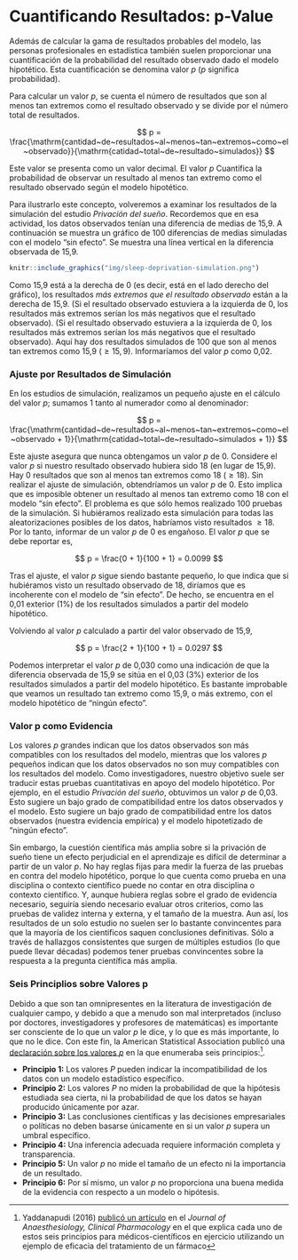 # Cuantificando Resultados: p-Value {-}

Además de calcular la gama de resultados probables del modelo, las personas profesionales en estadística también suelen proporcionar una cuantificación de la probabilidad del resultado observado dado el modelo hipotético. Esta cuantificación se denomina valor $p$ ($p$ significa probabilidad). 

Para calcular un valor $p$, se cuenta el número de resultados que son al menos tan extremos como el resultado observado y se divide por el número total de resultados. 

$$
p = \frac{\mathrm{cantidad~de~resultados~al~menos~tan~extremos~como~el~observado}}{\mathrm{catidad~total~de~resultado~simulados}}
$$

Este valor se presenta como un valor decimal. El valor $p$ Cuantifica la probabilidad de observar un resultado al menos tan extremo como el resultado observado según el modelo hipotético.

Para ilustrarlo este concepto, volveremos a examinar los resultados de la simulación del estudio *Privación del sueño*. Recordemos que en esa actividad, los datos observados tenían una diferencia de medias de 15,9. A continuación se muestra un gráfico de 100 diferencias de medias simuladas con el modelo "sin efecto". Se muestra una línea vertical en la diferencia observada de 15,9.

```r
knitr::include_graphics("img/sleep-deprivation-simulation.png")
```

Como 15,9 está a la derecha de 0 (es decir, está en el lado derecho del gráfico), los resultados *más extremos que el resultado observado* están a la derecha de 15,9. (Si el resultado observado estuviera a la izquierda de 0, los resultados más extremos serían los más negativos que el resultado observado). (Si el resultado observado estuviera a la izquierda de 0, los resultados más extremos serían los más negativos que el resultado observado). Aquí hay dos resultados simulados de 100 que son al menos tan extremos como 15,9 ($\geq 15,9$). Informaríamos del valor $p$ como 0,02.

### Ajuste por Resultados de Simulación {-}

En los estudios de simulación, realizamos un pequeño ajuste en el cálculo del valor $p$; sumamos 1 tanto al numerador como al denominador:

$$
p = \frac{\mathrm{cantidad~de~resultados~al~menos~tan~extremos~como~el~observado + 1}}{\mathrm{catidad~total~de~resultado~simulados + 1}}
$$

Este ajuste asegura que nunca obtengamos un valor $p$ de 0. Considere el valor $p$ si nuestro resultado observado hubiera sido 18 (en lugar de 15,9). Hay 0 resultados que son al menos tan extremos como 18 ($\geq 18$). Sin realizar el ajuste de simulación, obtendríamos un valor $p$ de 0. Esto implica que es imposible obtener un resultado al menos tan extremo como 18 con el modelo "sin efecto". El problema es que sólo hemos realizado 100 pruebas de la simulación. Si hubiéramos realizado esta simulación para todas las aleatorizaciones posibles de los datos, habríamos visto resultados $\geq 18$. Por lo tanto, informar de un valor $p$ de 0 es engañoso. El valor $p$ que se debe reportar es,

$$
p = \frac{0 + 1}{100 + 1} = 0.0099
$$

Tras el ajuste, el valor $p$ sigue siendo bastante pequeño, lo que indica que si hubiéramos visto un resultado observado de 18, diríamos que es incoherente con el modelo de "sin efecto". De hecho, se encuentra en el 0,01 exterior (1%) de los resultados simulados a partir del modelo hipotético.

Volviendo al valor $p$ calculado a partir del valor observado de 15,9,

$$
p = \frac{2 + 1}{100 + 1} = 0.0297
$$

Podemos interpretar el valor $p$ de 0,030 como una indicación de que la diferencia observada de 15,9 se sitúa en el 0,03 (3%) exterior de los resultados simulados a partir del modelo hipotético. Es bastante improbable que veamos un resultado tan extremo como 15,9, o más extremo, con el modelo hipotético de "ningún efecto". 

### Valor p como Evidencia {-}

Los valores $p$ grandes indican que los datos observados son más compatibles con los resultados del modelo, mientras que los valores $p$ pequeños indican que los datos observados no son muy compatibles con los resultados del modelo. Como investigadores, nuestro objetivo suele ser traducir estas pruebas cuantitativas en apoyo del modelo hipotético. Por ejemplo, en el estudio *Privación del sueño*, obtuvimos un valor $p$ de 0,03. Esto sugiere un bajo grado de compatibilidad entre los datos observados y el modelo. Esto sugiere un bajo grado de compatibilidad entre los datos observados (nuestra evidencia empírica) y el modelo hipotetizado de "ningún efecto". 

Sin embargo, la cuestión científica más amplia sobre si la privación de sueño tiene un efecto perjudicial en el aprendizaje es difícil de determinar a partir de un valor $p$. No hay reglas fijas para medir la fuerza de las pruebas en contra del modelo hipotético, porque lo que cuenta como prueba en una disciplina o contexto científico puede no contar en otra disciplina o contexto científico. Y, aunque hubiera reglas sobre el grado de evidencia necesario, seguiría siendo necesario evaluar otros criterios, como las pruebas de validez interna y externa, y el tamaño de la muestra. Aun así, los resultados de un solo estudio no suelen ser lo bastante convincentes para que la mayoría de los científicos saquen conclusiones definitivas. Sólo a través de hallazgos consistentes que surgen de múltiples estudios (lo que puede llevar décadas) podemos tener pruebas convincentes sobre la respuesta a la pregunta científica más amplia.


### Seis Principlios sobre Valores p {-}

Debido a que son tan omnipresentes en la literatura de investigación de cualquier campo, y debido a que a menudo son mal interpretados (incluso por doctores, investigadores y profesores de matemáticas) es importante ser consciente de lo que un valor $p$ le dice, y lo que es más importante, lo que no le dice. Con este fin, la American Statistical Association publicó una [declaración sobre los valores $p$](http://amstat.tandfonline.com/doi/abs/10.1080/00031305.2016.1154108#.Vt2XIOaE2MN) en la que enumeraba seis principios:^[Yaddanapudi (2016) [publicó un artículo](https://www.ncbi.nlm.nih.gov/pmc/articles/PMC5187603/) en el *Journal of Anaesthesiology, Clinical Pharmacology* en el que explica cada uno de estos seis principios para médicos-científicos en ejercicio utilizando un ejemplo de eficacia del tratamiento de un fármaco].

- **Principio 1:** Los valores $P$ pueden indicar la incompatibilidad de los datos con un modelo estadístico específico.
- **Principio 2:** Los valores $P$ no miden la probabilidad de que la hipótesis estudiada sea cierta, ni la probabilidad de que los datos se hayan producido únicamente por azar.
- **Principio 3:** Las conclusiones científicas y las decisiones empresariales o políticas no deben basarse únicamente en si un valor $p$ supera un umbral específico.
- **Principio 4:** Una inferencia adecuada requiere información completa y transparencia.
- **Principio 5:** Un valor $p$ no mide el tamaño de un efecto ni la importancia de un resultado.
- **Principio 6:** Por sí mismo, un valor $p$ no proporciona una buena medida de la evidencia con respecto a un modelo o hipótesis.

<!-- Principle 3 is especially poignant, as many reserachers use the criterion of 0.05 when evaluating $p$-values to indicate whether a result is statistically significant ($p \leq 0.05$) or not. In fact, this use was so pervasive and problematic, that the journal *Basic and Applied Social Psychology* [banned the use of $p$-values](http://www.nature.com/news/psychology-journal-bans-p-values-1.17001) in its published articles. It also led to many jokes about $p$-values, including this [XKCD](https://xkcd.com) comic. -->

<!-- <center> -->
<!-- ![](https://imgs.xkcd.com/comics/p_values.png) -->
<!-- </center> -->
